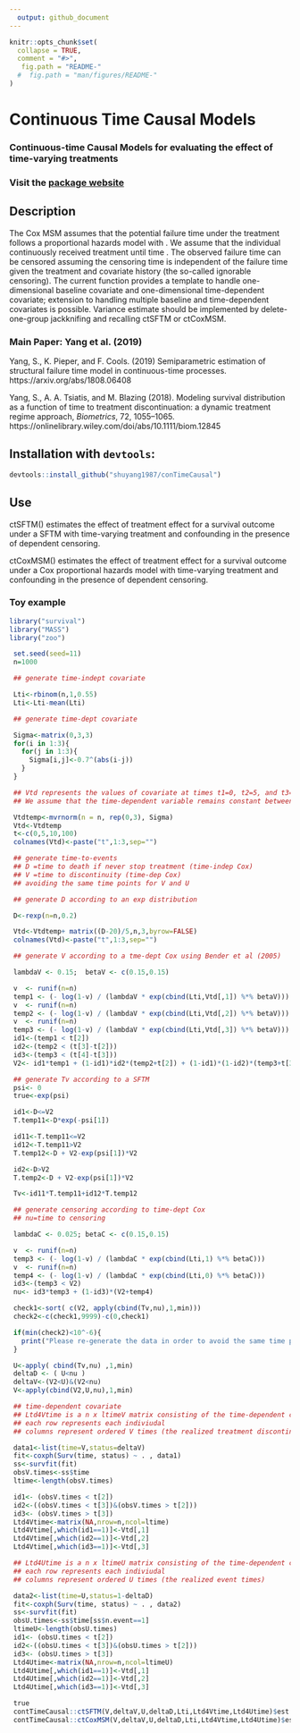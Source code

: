 ```yaml
---
  output: github_document
---
```


<!-- rmarkdown v1 -->

<!-- README.md is generated from README.Rmd. Please edit that file -->

```r
knitr::opts_chunk$set(
  collapse = TRUE,
  comment = "#>",
   fig.path = "README-"
  #  fig.path = "man/figures/README-"
)
```

# Continuous Time Causal Models


### Continuous-time Causal Models for evaluating the effect of time-varying treatments  

### Visit the [package website](https://github.com/shuyang1987/contTimeCausal)

## Description

The Cox MSM assumes that the potential failure time \eqn{T^{\overline{a}}} under the treatment \eqn{\overline{a}} follows a proportional hazards model with \eqn{\psi*a_u}.
We assume that the individual continuously received treatment until time \eqn{V}.
The observed failure time can be censored assuming the censoring time is independent of the failure time given the treatment and covariate history (the so-called ignorable censoring).
The current function provides a template to handle one-dimensional baseline covariate and one-dimensional time-dependent covariate;
extension to handling multiple baseline  and  time-dependent covariates is possible.
Variance estimate should be implemented by delete-one-group jackknifing and recalling ctSFTM or ctCoxMSM.



### Main Paper: Yang et al. (2019) 

Yang, S., K. Pieper, and F. Cools. (2019) Semiparametric estimation of structural failure time model in continuous-time processes. https://arxiv.org/abs/1808.06408

Yang, S., A. A. Tsiatis, and M. Blazing (2018). Modeling survival distribution as a function of time to treatment discontinuation: a dynamic treatment regime approach, *Biometrics*,
 72, 1055--1065. https://onlinelibrary.wiley.com/doi/abs/10.1111/biom.12845


## Installation with `devtools`:

```r
devtools::install_github("shuyang1987/conTimeCausal")
```


## Use

ctSFTM()   estimates the effect of treatment effect for a survival outcome under a SFTM with time-varying treatment and confounding in the presence of dependent censoring.

ctCoxMSM() estimates the effect of treatment effect for a survival outcome under a Cox proportional hazards model with time-varying treatment and confounding in the presence of dependent censoring.


### Toy example

```r
library("survival")
library("MASS")
library("zoo")

 set.seed(seed=11)
 n=1000

 ## generate time-indept covariate

 Lti<-rbinom(n,1,0.55)
 Lti<-Lti-mean(Lti)

 ## generate time-dept covariate

 Sigma<-matrix(0,3,3)
 for(i in 1:3){
   for(j in 1:3){
     Sigma[i,j]<-0.7^(abs(i-j))
   }
 }

 ## Vtd represents the values of covariate at times t1=0, t2=5, and t3=10.
 ## We assume that the time-dependent variable remains constant between measurements.

 Vtdtemp<-mvrnorm(n = n, rep(0,3), Sigma)
 Vtd<-Vtdtemp
 t<-c(0,5,10,100)
 colnames(Vtd)<-paste("t",1:3,sep="")

 ## generate time-to-events
 ## D =time to death if never stop treatment (time-indep Cox)
 ## V =time to discontinuity (time-dep Cox)
 ## avoiding the same time points for V and U

 ## generate D according to an exp distribution

 D<-rexp(n=n,0.2)

 Vtd<-Vtdtemp+ matrix((D-20)/5,n,3,byrow=FALSE)
 colnames(Vtd)<-paste("t",1:3,sep="")

 ## generate V according to a tme-dept Cox using Bender et al (2005)

 lambdaV <- 0.15;  betaV <- c(0.15,0.15)

 v  <- runif(n=n)
 temp1 <- (- log(1-v) / (lambdaV * exp(cbind(Lti,Vtd[,1]) %*% betaV)))
 v  <- runif(n=n)
 temp2 <- (- log(1-v) / (lambdaV * exp(cbind(Lti,Vtd[,2]) %*% betaV)))
 v  <- runif(n=n)
 temp3 <- (- log(1-v) / (lambdaV * exp(cbind(Lti,Vtd[,3]) %*% betaV)))
 id1<-(temp1 < t[2])
 id2<-(temp2 < (t[3]-t[2]))
 id3<-(temp3 < (t[4]-t[3]))
 V2<- id1*temp1 + (1-id1)*id2*(temp2+t[2]) + (1-id1)*(1-id2)*(temp3+t[3])

 ## generate Tv according to a SFTM
 psi<- 0
 true<-exp(psi)

 id1<-D<=V2
 T.temp11<-D*exp(-psi[1])

 id11<-T.temp11<=V2
 id12<-T.temp11>V2
 T.temp12<-D + V2-exp(psi[1])*V2

 id2<-D>V2
 T.temp2<-D + V2-exp(psi[1])*V2

 Tv<-id11*T.temp11+id12*T.temp12

 ## generate censoring according to time-dept Cox
 ## nu=time to censoring

 lambdaC <- 0.025; betaC <- c(0.15,0.15)

 v  <- runif(n=n)
 temp3 <- (- log(1-v) / (lambdaC * exp(cbind(Lti,1) %*% betaC)))
 v  <- runif(n=n)
 temp4 <- (- log(1-v) / (lambdaC * exp(cbind(Lti,0) %*% betaC)))
 id3<-(temp3 < V2)
 nu<- id3*temp3 + (1-id3)*(V2+temp4)

 check1<-sort( c(V2, apply(cbind(Tv,nu),1,min)))
 check2<-c(check1,9999)-c(0,check1)

 if(min(check2)<10^-6){
   print("Please re-generate the data in order to avoid the same time points for V and U")
 }

 U<-apply( cbind(Tv,nu) ,1,min)
 deltaD <- ( U<nu )
 deltaV<-(V2<U)&(V2<nu)
 V<-apply(cbind(V2,U,nu),1,min)

 ## time-dependent covariate
 ## Ltd4Vtime is a n x ltimeV matrix consisting of the time-dependent cov
 ## each row represents each indiviudal
 ## columns represent ordered V times (the realized treatment discontinuation times)

 data1<-list(time=V,status=deltaV)
 fit<-coxph(Surv(time, status) ~ . , data1)
 ss<-survfit(fit)
 obsV.times<-ss$time
 ltime<-length(obsV.times)

 id1<- (obsV.times < t[2])
 id2<-((obsV.times < t[3])&(obsV.times > t[2]))
 id3<- (obsV.times > t[3])
 Ltd4Vtime<-matrix(NA,nrow=n,ncol=ltime)
 Ltd4Vtime[,which(id1==1)]<-Vtd[,1]
 Ltd4Vtime[,which(id2==1)]<-Vtd[,2]
 Ltd4Vtime[,which(id3==1)]<-Vtd[,3]

 ## Ltd4Utime is a n x ltimeU matrix consisting of the time-dependent cov
 ## each row represents each indiviudal
 ## columns represent ordered U times (the realized event times)

 data2<-list(time=U,status=1-deltaD)
 fit<-coxph(Surv(time, status) ~ . , data2)
 ss<-survfit(fit)
 obsU.times<-ss$time[ss$n.event==1]
 ltimeU<-length(obsU.times)
 id1<- (obsU.times < t[2])
 id2<-((obsU.times < t[3])&(obsU.times > t[2]))
 id3<- (obsU.times > t[3])
 Ltd4Utime<-matrix(NA,nrow=n,ncol=ltimeU)
 Ltd4Utime[,which(id1==1)]<-Vtd[,1]
 Ltd4Utime[,which(id2==1)]<-Vtd[,2]
 Ltd4Utime[,which(id3==1)]<-Vtd[,3]

 true
 contTimeCausal::ctSFTM(V,deltaV,U,deltaD,Lti,Ltd4Vtime,Ltd4Utime)$est
 contTimeCausal::ctCoxMSM(V,deltaV,U,deltaD,Lti,Ltd4Vtime,Ltd4Utime)$est
```


